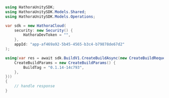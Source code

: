 ```csharp CreateBuild.cs
using HathoraUnitySDK;
using HathoraUnitySDK.Models.Shared;
using HathoraUnitySDK.Models.Operations;

var sdk = new HathoraCloud(
    security: new Security() {
        HathoraDevToken = "",
    },
    appId: "app-af469a92-5b45-4565-b3c4-b79878de67d2"
);

using(var res = await sdk.BuildV1.CreateBuildAsync(new CreateBuildRequest() {
    CreateBuildParams = new CreateBuildParams() {
        BuildTag = "0.1.14-14c793",
    },
}))
{
    // handle response
}
```

